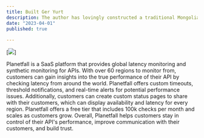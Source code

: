 ```yaml
---
title: Built Ger Yurt
description: The author has lovingly constructed a traditional Mongolian yurt in Lisniki,Ukraine, which is open to the public. This csozy yurt provides a delightful space for children to play and explore all day long, embracing the spirit of adventure and imagination.
date: "2023-04-01"
published: true
  
---
```



[![](/project-geryurt.jpg)]

Planetfall is a SaaS platform that provides global latency monitoring and synthetic monitoring for APIs. With over 60 regions to monitor from, customers can gain insights into the true performance of their API by checking latency from around the world. 
Planetfall offers custom timeouts, threshold notifications, and real-time alerts for potential performance issues. Additionally, customers can create custom status pages to share with their customers, which can display availability and latency for every region. Planetfall offers a free tier that includes 100k checks per month and scales as customers grow. Overall, Planetfall helps customers stay in control of their API's performance, improve communication with their customers, and build trust.

